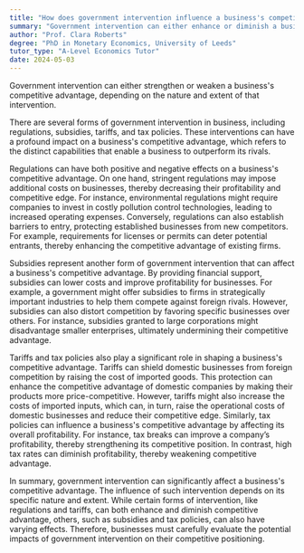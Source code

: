 ```yaml
---
title: "How does government intervention influence a business's competitive advantage?"
summary: "Government intervention can either enhance or diminish a business's competitive advantage depending on the nature and extent of the intervention."
author: "Prof. Clara Roberts"
degree: "PhD in Monetary Economics, University of Leeds"
tutor_type: "A-Level Economics Tutor"
date: 2024-05-03
---
```


Government intervention can either strengthen or weaken a business's competitive advantage, depending on the nature and extent of that intervention.

There are several forms of government intervention in business, including regulations, subsidies, tariffs, and tax policies. These interventions can have a profound impact on a business's competitive advantage, which refers to the distinct capabilities that enable a business to outperform its rivals.

Regulations can have both positive and negative effects on a business's competitive advantage. On one hand, stringent regulations may impose additional costs on businesses, thereby decreasing their profitability and competitive edge. For instance, environmental regulations might require companies to invest in costly pollution control technologies, leading to increased operating expenses. Conversely, regulations can also establish barriers to entry, protecting established businesses from new competitors. For example, requirements for licenses or permits can deter potential entrants, thereby enhancing the competitive advantage of existing firms.

Subsidies represent another form of government intervention that can affect a business's competitive advantage. By providing financial support, subsidies can lower costs and improve profitability for businesses. For example, a government might offer subsidies to firms in strategically important industries to help them compete against foreign rivals. However, subsidies can also distort competition by favoring specific businesses over others. For instance, subsidies granted to large corporations might disadvantage smaller enterprises, ultimately undermining their competitive advantage.

Tariffs and tax policies also play a significant role in shaping a business's competitive advantage. Tariffs can shield domestic businesses from foreign competition by raising the cost of imported goods. This protection can enhance the competitive advantage of domestic companies by making their products more price-competitive. However, tariffs might also increase the costs of imported inputs, which can, in turn, raise the operational costs of domestic businesses and reduce their competitive edge. Similarly, tax policies can influence a business's competitive advantage by affecting its overall profitability. For instance, tax breaks can improve a company’s profitability, thereby strengthening its competitive position. In contrast, high tax rates can diminish profitability, thereby weakening competitive advantage.

In summary, government intervention can significantly affect a business's competitive advantage. The influence of such intervention depends on its specific nature and extent. While certain forms of intervention, like regulations and tariffs, can both enhance and diminish competitive advantage, others, such as subsidies and tax policies, can also have varying effects. Therefore, businesses must carefully evaluate the potential impacts of government intervention on their competitive positioning.
    